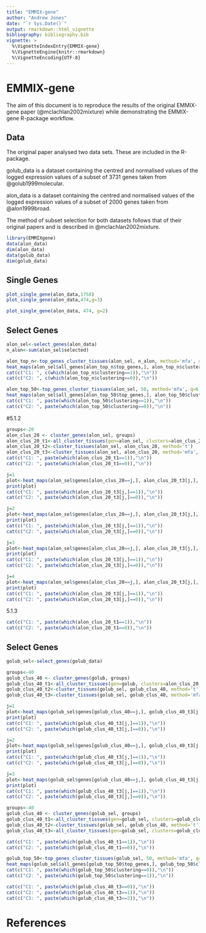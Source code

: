 ```yaml
---
title: "EMMIX-gene"
author: "Andrew Jones"
date: "`r Sys.Date()`"
output: rmarkdown::html_vignette
bibliography: bibliography.bib
vignette: >
  %\VignetteIndexEntry{EMMIX-gene}
  %\VignetteEngine{knitr::rmarkdown}
  %\VignetteEncoding{UTF-8}
---
```


# EMMIX-gene 
The aim of this document is to reproduce the results of the original EMMIX-gene paper (@mclachlan2002mixture) while demonstrating the EMMIX-gene R-package workflow.


## Data
The original paper analysed two data sets. These are included in the R-package. 

golub_data is a dataset containing the centred and normalised values of the logged expression values of a subset of 3731 genes taken from @golub1999molecular.

alon_data is a dataset containing the centred and normalised values of the logged expression values of a subset of 2000 genes taken from @alon1999broad.

The method of subset selection for both datasets follows that of their original papers and is described in @mclachlan2002mixture.

```r
library(EMMIXgene)
data(alon_data)
dim(alon_data)
data(golub_data)
dim(golub_data)

```

## Single Genes

```r
plot_single_gene(alon_data,1758) 
plot_single_gene(alon_data,474,g=3) 
```

```r
plot_single_gene(alon_data, 474, g=2) 
```

## Select Genes
```r
alon_sel<-select_genes(alon_data)
n_alon<-sum(alon_sel$selected)
```

```r
alon_top_n<-top_genes_cluster_tissues(alon_sel, n_alon, method='mfa', q=6, g=2)
heat_maps(alon_sel$all_genes[alon_top_n$top_genes,], alon_top_n$clustering)
cat(c("C1: ", c(which(alon_top_n$clustering==1)),"\n"))
cat(c("C2: ", c(which(alon_top_n$clustering==0)),"\n"))
```


```r
alon_top_50<-top_genes_cluster_tissues(alon_sel, 50, method='mfa', q=6, g=2)
heat_maps(alon_sel$all_genes[alon_top_50$top_genes,], alon_top_50$clustering)
cat(c("C1: ", paste(which(alon_top_50$clustering==1)),"\n"))
cat(c("C2: ", paste(which(alon_top_50$clustering==0)),"\n"))
```


#5.1.2
```r
groups<-20
alon_clus_20 <- cluster_genes(alon_sel, groups)
alon_clus_20_t1<-all_cluster_tissues(gen=alon_sel, clusters=alon_clus_20, q=6, G=2)
alon_clus_20_t2<-cluster_tissues(alon_sel, alon_clus_20, method='t')
alon_clus_20_t3<-cluster_tissues(alon_sel, alon_clus_20, method='mfa', q=4, G=2)
cat(c("C1: ", paste(which(alon_clus_20_t1==1)),"\n"))
cat(c("C2: ", paste(which(alon_clus_20_t1==0)),"\n"))

```


```r
j=1
plot<-heat_maps(alon_sel$genes[alon_clus_20==j,], alon_clus_20_t3[j,], paste0("Genes from Group G",j))
print(plot)
cat(c("C1: ", paste(which(alon_clus_20_t3[j,]==1)),"\n"))
cat(c("C2: ", paste(which(alon_clus_20_t3[j,]==0)),"\n"))
```

```r
j=2
plot<-heat_maps(alon_sel$genes[alon_clus_20==j,], alon_clus_20_t3[j,], paste0("Genes from Group G",j))
print(plot)
cat(c("C1: ", paste(which(alon_clus_20_t3[j,]==1)),"\n"))
cat(c("C2: ", paste(which(alon_clus_20_t3[j,]==0)),"\n"))
```

```r
j=3
plot<-heat_maps(alon_sel$genes[alon_clus_20==j,], alon_clus_20_t3[j,], paste0("Genes from Group G",j))
print(plot)
cat(c("C1: ", paste(which(alon_clus_20_t3[j,]==1)),"\n"))
cat(c("C2: ", paste(which(alon_clus_20_t3[j,]==0)),"\n"))
```


```r
j=4
plot<-heat_maps(alon_sel$genes[alon_clus_20==j,], alon_clus_20_t3[j,], paste0("Genes from Group G",j))
print(plot)
cat(c("C1: ", paste(which(alon_clus_20_t3[j,]==1)),"\n"))
cat(c("C2: ", paste(which(alon_clus_20_t3[j,]==0)),"\n"))
```


5.1.3
```r
cat(c("C1: ", paste(which(alon_clus_20_t1==1)),"\n"))
cat(c("C2: ", paste(which(alon_clus_20_t1==0)),"\n"))
```



## Select Genes
```r
golub_sel<-select_genes(golub_data)
```



```r
groups<-40
golub_clus_40 <- cluster_genes(golub, groups)
golub_clus_40_t1<-all_cluster_tissues(gen=golub, clusters=alon_clus_20, q=8, G=2)
golub_clus_40_t2<-cluster_tissues(golub_sel, golub_clus_40, method='t')
golub_clus_40_t3<-cluster_tissues(golub_sel, golub_clus_40, method='mfa', q=4)
```


```r
j=1
plot<-heat_maps(golub_sel$genes[golub_clus_40==j,], golub_clus_40_t3[j,], paste0("Genes from Group G",j))
print(plot)
cat(c("C1: ", paste(which(golub_clus_40_t3[j,]==1)),"\n"))
cat(c("C2: ", paste(which(golub_clus_40_t3[j,]==0)),"\n"))
```

```r
j=2
plot<-heat_maps(golub_sel$genes[golub_clus_40==j,], golub_clus_40_t3[j,], paste0("Genes from Group G",j))
print(plot)
cat(c("C1: ", paste(which(golub_clus_40_t3[j,]==1)),"\n"))
cat(c("C2: ", paste(which(golub_clus_40_t3[j,]==0)),"\n"))
```

```r
j=3
plot<-heat_maps(golub_sel$genes[golub_clus_40==j,], golub_clus_40_t3[j,], paste0("Genes from Group G",j))
print(plot)
cat(c("C1: ", paste(which(golub_clus_40_t3[j,]==1)),"\n"))
cat(c("C2: ", paste(which(golub_clus_40_t3[j,]==0)),"\n"))
```


```r
groups<-40
golub_clus_40 <- cluster_genes(golub_sel, groups)
golub_clus_40_t1<-all_cluster_tissues(gen=golub_sel, clusters=golub_clus_40, q=8, G=2)
golub_clus_40_t2<-cluster_tissues(golub_sel, golub_clus_40, method='t')
golub_clus_40_t3<-all_cluster_tissues(gen=golub_sel, clusters=golub_clus_40, q=6, G=3)
```


```r
cat(c("C1: ", paste(which(golub_clus_40_t1==1)),"\n"))
cat(c("C2: ", paste(which(golub_clus_40_t1==0)),"\n"))
```

```r
golub_top_50<-top_genes_cluster_tissues(golub_sel, 50, method='mfa', q=8, g=2)
heat_maps(golub_sel$all_genes[golub_top_50$top_genes,], golub_top_50$clustering)
cat(c("C1: ", paste(which(golub_top_50$clustering==0)),"\n"))
cat(c("C2: ", paste(which(golub_top_50$clustering==1)),"\n"))

```

```r
cat(c("C1: ", paste(which(golub_clus_40_t3==0)),"\n"))
cat(c("C2: ", paste(which(golub_clus_40_t3==1)),"\n"))
cat(c("C3: ", paste(which(golub_clus_40_t3==2)),"\n"))
```


# References
